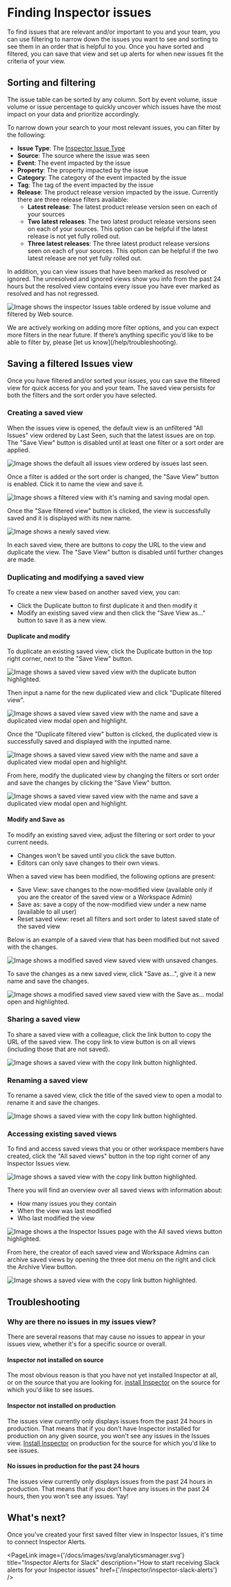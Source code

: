 
# Finding Inspector issues

To find issues that are relevant and/or important to you and your team, you can use filtering to narrow down the issues you want to see and sorting to see them in an order that is helpful to you. Once you have sorted and filtered, you can save that view and set up alerts for when new issues fit the criteria of your view.

## Sorting and filtering

The issue table can be sorted by any column. Sort by event volume, issue volume or issue percentage to quickly uncover which issues have the most impact on your data and prioritize accordingly.

To narrow down your search to your most relevant issues, you can filter by the following:

- **Issue Type**: The [Inspector Issue Type](/inspector/issue-types-in-inspector)
- **Source**: The source where the issue was seen
- **Event**: The event impacted by the issue
- **Property**: The property impacted by the issue
- **Category**: The category of the event impacted by the issue
- **Tag**: The tag of the event impacted by the issue
- **Release**: The product release version impacted by the issue. Currently there are three release filters available:
  - **Latest release**: The latest product release version seen on each of your sources
  - **Two latest releases**: The two latest product release versions seen on each of your sources. This option can be helpful if the latest release is not yet fully rolled out.
  - **Three latest releases**: The three latest product release versions seen on each of your sources. This option can be helpful if the two latest release are not yet fully rolled out.

In addition, you can view issues that have been marked as resolved or ignored. The unresolved and ignored views show you info from the past 24 hours but the resolved view contains every issue you have ever marked as resolved and has not regressed.

![Image shows the inspector Issues table ordered by issue volume and filtered by Web source.](/images/inspector/inspector-issues-filtering.png)

<Callout type="info">
  We are actively working on adding more filter options, and you can expect more
  filters in the near future. If there’s anything specific you’d like to be able
  to filter by, please [let us know](/help/troubleshooting).
</Callout>

## Saving a filtered Issues view

Once you have filtered and/or sorted your issues, you can save the filtered view for quick access for you and your team. The saved view persists for both the filters and the sort order you have selected.

### Creating a saved view

When the issues view is opened, the default view is an unfiltered "All Issues" view ordered by Last Seen, such that the latest issues are on top. The "Save View" button is disabled until at least one filter or a sort order are applied.

![Image shows the default all issues view ordered by issues last seen.](/images/inspector/all-events-unfiltered-unsorted.png)

Once a filter is added or the sort order is changed, the "Save View" button is enabled. Click it to name the view and save it.

![Image shows a filtered view with it's naming and saving modal open.](/images/inspector/naming-and-saving-a-view.png)

Once the "Save filtered view" button is clicked, the view is successfully saved and it is displayed with its new name.

![Image shows a newly saved view.](/images/inspector/newly-saved-view.png)

In each saved view, there are buttons to copy the URL to the view and duplicate the view. The "Save View" button is disabled until further changes are made.

### Duplicating and modifying a saved view

To create a new view based on another saved view, you can:

- Click the Duplicate button to first duplicate it and then modify it 
- Modify an existing saved view and then click the "Save View as..." button to save it as a new view.

#### Duplicate and modify

To duplicate an existing saved view, click the Duplicate button in the top right corner, next to the "Save View" button.

![Image shows a saved view saved view with the duplicate button highlighted.](/images/inspector/duplicate-saved-view.png)

Then input a name for the new duplicated view and click "Duplicate filtered view".

![Image shows a saved view saved view with the name and save a duplicated view modal open and highlight.](/images/inspector/naming-and-saving-a-duplicated-view.png)

Once the "Duplicate filtered view" button is clicked, the duplicated view is successfully saved and displayed with the inputted name.

![Image shows a saved view saved view with the name and save a duplicated view modal open and highlight.](/images/inspector/newly-saved-duplicated-view.png)

From here, modify the duplicated view by changing the filters or sort order and save the changes by clicking the "Save View" button.

![Image shows a saved view saved view with the name and save a duplicated view modal open and highlight.](/images/inspector/modified-duplicated-view.png)

#### Modify and Save as

To modify an existing saved view, adjust the filtering or sort order to your current needs. 

- Changes won't be saved until you click the save button. 
- Editors can only save changes to their own views.

When a saved view has been modified, the following options are present:

- Save View: save changes to the now-modified view (available only if you are the creator of the saved view or a Workspace Admin)
- Save as: save a copy of the now-modified view under a new name (available to all user)
- Reset saved view: reset all filters and sort order to latest saved state of the saved view

Below is an example of a saved view that has been modified but not saved with the changes.

![Image shows a modified saved view saved view with unsaved changes.](/images/inspector/modified-view-with-unsaved-changes.png)

To save the changes as a new saved view, click "Save as...", give it a new name and save the changes.

![Image shows a modified saved view saved view with the Save as... modal open and highlighted.](/images/inspector/modified-view-with-saved-changes.png)

### Sharing a saved view

To share a saved view with a colleague, click the link button to copy the URL of the saved view. The copy link to view button is on all views (including those that are not saved).

![Image shows a saved view with the copy link button highlighted.](/images/inspector/sharing-a-saved-view.png)

### Renaming a saved view

To rename a saved view, click the title of the saved view to open a modal to rename it and save the changes.

![Image shows a saved view with the copy link button highlighted.](/images/inspector/renaming-a-saved-view.png)

### Accessing existing saved views

To find and access saved views that you or other workspace members have created, click the "All saved views" button in the top right corner of any Inspector Issues view.

![Image shows a saved view with the copy link button highlighted.](/images/inspector/all-saved-views-button-highlighted.png)

There you will find an overview over all saved views with information about:

- How many issues you they contain 
- When the view was last modified
- Who last modified the view 

![Image shows a the Inspector Issues page with the All saved views button highlighted.](/images/inspector/saved-views-overview.png)

From here, the creator of each saved view and Workspace Admins can archive saved views by opening the three dot menu on the right and click the Archive View button.

![Image shows a saved view with the copy link button highlighted.](/images/inspector/archiving-a-saved-view.png)

## Troubleshooting

### Why are there no issues in my issues view?

There are several reasons that may cause no issues to appear in your issues view, whether it's for a specific source or overall.

#### Inspector not installed on source

The most obvious reason is that you have not yet installed Inspector at all, or on the source that you are looking for. [install Inspector](/data-design/start-using-inspector#how-to-send-metadata-to-the-inspector) on the source for which you'd like to see issues.

#### Inspector not installed on production

The issues view currently only displays issues from the past 24 hours in production. That means that if you don't have Inspector installed for production on any given source, you won't see any issues in the Issues view. [Install Inspector](/data-design/start-using-inspector#how-to-send-metadata-to-the-inspector) on production for the source for which you'd like to see issues.

#### No issues in production for the past 24 hours

The issues view currently only displays issues from the past 24 hours in production. That means that if you don't have any issues in the past 24 hours, then you won't see any issues. Yay!

## What's next?

Once you've created your first saved filter view in Inspector Issues, it's time to connect Inspector Alerts.

<PageLink
  image={'/docs/images/svg/analyticsmanager.svg'}
  title="Inspector Alerts for Slack"
  description="How to start receiving Slack alerts for your Inspector issues"
  href={'/inspector/inspector-slack-alerts'}
/>